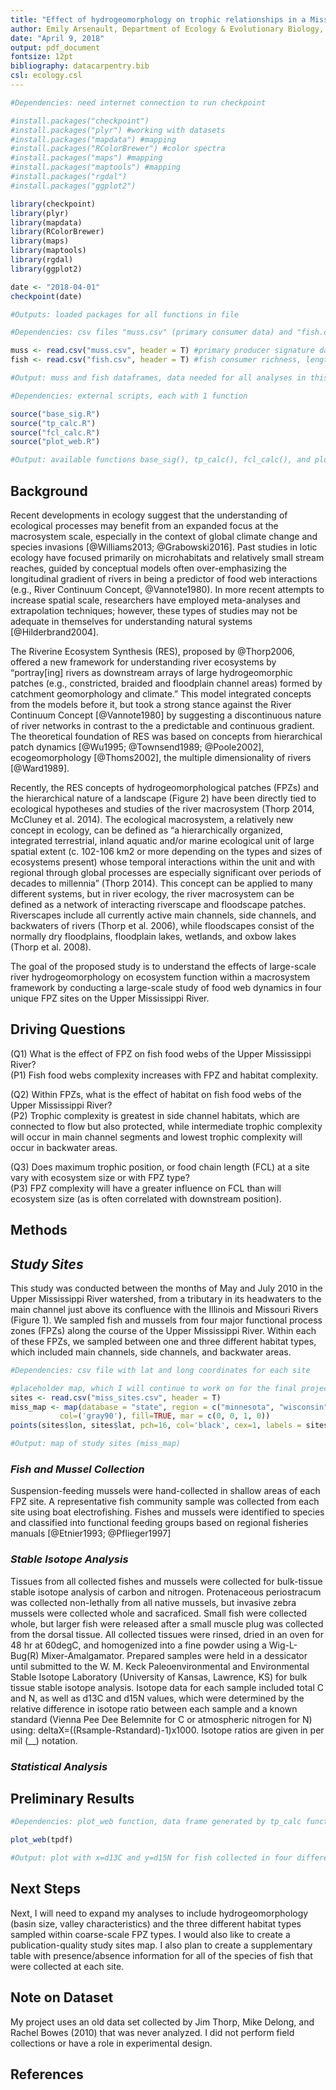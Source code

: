 ```yaml
---
title: "Effect of hydrogeomorphology on trophic relationships in a Mississippi River macrosystem"
author: Emily Arsenault, Department of Ecology & Evolutionary Biology, University of Kansas, Lawrence, Kansas 66047 USA
date: "April 9, 2018"
output: pdf_document
fontsize: 12pt
bibliography: datacarpentry.bib
csl: ecology.csl
---
```


<!--Chunk for package reproducibility-->
```r

#Dependencies: need internet connection to run checkpoint

#install.packages("checkpoint")
#install.packages("plyr") #working with datasets
#install.packages("mapdata") #mapping
#install.packages("RColorBrewer") #color spectra
#install.packages("maps") #mapping
#install.packages("maptools") #mapping
#install.packages("rgdal")
#install.packages("ggplot2")

library(checkpoint)
library(plyr)
library(mapdata)
library(RColorBrewer)
library(maps)
library(maptools)
library(rgdal)
library(ggplot2)

date <- "2018-04-01"
checkpoint(date)

#Outputs: loaded packages for all functions in file
```

<!--Chunk for importing the data-->
```r

#Dependencies: csv files "muss.csv" (primary consumer data) and "fish.csv" (fish food web data)

muss <- read.csv("muss.csv", header = T) #primary producer signature data (mussels)
fish <- read.csv("fish.csv", header = T) #fish consumer richness, length, mass, and isotope data

#Output: muss and fish dataframes, data needed for all analyses in this file
```

<!--Chunk for sourcing external scripts-->
```r

#Dependencies: external scripts, each with 1 function

source("base_sig.R")
source("tp_calc.R")
source("fcl_calc.R")
source("plot_web.R")

#Output: available functions base_sig(), tp_calc(), fcl_calc(), and plot_web()
```

## **Background**

Recent developments in ecology suggest that the understanding of ecological processes may benefit from an expanded focus at the macrosystem scale, especially in the context of global climate change and species invasions [@Williams2013; @Grabowski2016]. Past studies in lotic ecology have focused primarily on microhabitats and relatively small stream reaches, guided by conceptual models often over-emphasizing the longitudinal gradient of rivers in being a predictor of food web interactions (e.g., River Continuum Concept, @Vannote1980). In more recent attempts to increase spatial scale, researchers have employed meta-analyses and extrapolation techniques; however, these types of studies may not be adequate in themselves for understanding natural systems [@Hilderbrand2004].  

The Riverine Ecosystem Synthesis (RES), proposed by @Thorp2006, offered a new framework for understanding river ecosystems by “portray[ing] rivers as downstream arrays of large hydrogeomorphic patches (e.g., constricted, braided and floodplain channel areas) formed by catchment geomorphology and climate.” This model integrated concepts from the models before it, but took a strong stance against the River Continuum Concept [@Vannote1980] by suggesting a discontinuous nature of river networks in contrast to the a predictable and continuous gradient. The theoretical foundation of RES was based on concepts from hierarchical patch dynamics [@Wu1995; @Townsend1989; @Poole2002], ecogeomorphology [@Thoms2002], the multiple dimensionality of rivers [@Ward1989].

Recently, the RES concepts of hydrogeomorphological patches (FPZs) and the hierarchical nature of a landscape (Figure 2) have been directly tied to ecological hypotheses and studies of the river macrosystem (Thorp 2014, McCluney et al. 2014). The ecological macrosystem, a relatively new concept in ecology, can be defined as “a hierarchically organized, integrated terrestrial, inland aquatic and/or marine ecological unit of large spatial extent (c. 102-106 km2 or more depending on the types and sizes of ecosystems present) whose temporal interactions within the unit and with regional through global processes are especially significant over periods of decades to millennia” (Thorp 2014). This concept can be applied to many different systems, but in river ecology, the river macrosystem can be defined as a network of interacting riverscape and floodscape patches. Riverscapes include all currently active main channels, side channels, and backwaters of rivers (Thorp et al. 2006), while floodscapes consist of the normally dry floodplains, floodplain lakes, wetlands, and oxbow lakes (Thorp et al. 2008).  

The goal of the proposed study is to understand the effects of large-scale river hydrogeomorphology on ecosystem function within a macrosystem framework by conducting a large-scale study of food web dynamics in four unique FPZ sites on the Upper Mississippi River.  

## **Driving Questions**

(Q1) What is the effect of FPZ on fish food webs of the Upper Mississippi River?  
(P1) Fish food webs complexity increases with FPZ and habitat complexity.  

(Q2) Within FPZs, what is the effect of habitat on fish food webs of the Upper Mississippi River?  
(P2) Trophic complexity is greatest in side channel habitats, which are connected to flow but also protected, while intermediate trophic complexity will occur in main channel segments and lowest trophic complexity will occur in backwater areas.  

(Q3) Does maximum trophic position, or food chain length (FCL) at a site vary with ecosystem size or with FPZ type?  
(P3) FPZ complexity will have a greater influence on FCL than will ecosystem size (as is often correlated with downstream position).  

## **Methods**

## *Study Sites*

This study was conducted between the months of May and July 2010 in the Upper Mississippi River watershed, from a tributary in its headwaters to the main channel just above its confluence with the Illinois and Missouri Rivers (Figure 1). We sampled fish and mussels from four major functional process zones (FPZs) along the course of the Upper Mississippi River. Within each of these FPZs, we sampled between one and three different habitat types, which included main channels, side channels, and backwater areas.

<!--Chunk for making a map of the study sites-->
```r

#Dependencies: csv file with lat and long coordinates for each site

#placeholder map, which I will continue to work on for the final project (mapping in R is NOT intuitive!)
sites <- read.csv("miss_sites.csv", header = T)
miss_map <- map(database = "state", region = c("minnesota", "wisconsin", "missouri", "iowa", "illinois"), 
           col=('gray90'), fill=TRUE, mar = c(0, 0, 1, 0))
points(sites$lon, sites$lat, pch=16, col='black', cex=1, labels = sites$site)

#Output: map of study sites (miss_map)
```

### *Fish and Mussel Collection*

Suspension-feeding mussels were hand-collected in shallow areas of each FPZ site. A representative fish community sample was collected from each site using boat electrofishing. Fishes and mussels were identified to species and classified into functional feeding groups based on regional fisheries manuals [@Etnier1993; @Pflieger1997]

### *Stable Isotope Analysis*

Tissues from all collected fishes and mussels were collected for bulk-tissue stable isotope analysis of carbon and nitrogen. Protenaceous periostracum was collected non-lethally from all native mussels, but invasive zebra mussels were collected whole and sacraficed. Small fish were collected whole, but larger fish were released after a small muscle plug was collected from the dorsal tissue. All collected tissues were rinsed, dried in an oven for 48 hr at 60degC, and homogenized into a fine powder using a Wig-L-Bug(R) Mixer-Amalgamator. Prepared samples were held in a dessicator until submitted to the W. M. Keck Paleoenvironmental and Environmental Stable Isotope Laboratory (University of Kansas, Lawrence, KS) for bulk tissue stable isotope analysis. Isotope data for each sample included total C and N, as well as d13C and d15N values, which were determined by the relative difference in isotope ratio between each sample and a known standard (Vienna Pee Dee Belemnite for C or atmospheric nitrogen for N) using: deltaX=((Rsample-Rstandard)-1)x1000. Isotope ratios are given in per mil (__) notation.

### *Statistical Analysis*

## **Preliminary Results**

```r

#Dependencies: plot_web function, data frame generated by tp_calc function

plot_web(tpdf)

#Output: plot with x=d13C and y=d15N for fish collected in four different zones of the Mississippi River
```

## **Next Steps**

Next, I will need to expand my analyses to include hydrogeomorphology (basin size, valley characteristics) and the three different habitat types sampled within coarse-scale FPZ types. I would also like to create a publication-quality study sites map. I also plan to create a supplementary table with presence/absence information for all of the species of fish that were collected at each site.

## **Note on Dataset**

My project uses an old data set collected by Jim Thorp, Mike Delong, and Rachel Bowes (2010) that was never analyzed. I did not perform field collections or have a role in experimental design.

## **References**